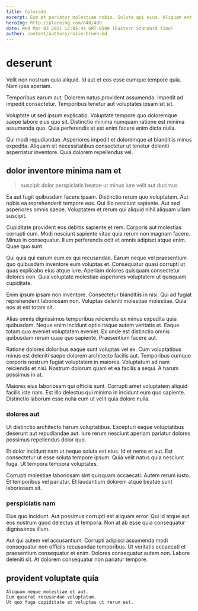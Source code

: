 ```yaml
---
title: Colorado
excerpt: Eum et pariatur molestiae nobis. Soluta qui eius. Aliquam est quidem fugit qui ipsa odio est labore. Et rerum et animi laborum.
heroImg: http://placeimg.com/640/480
date: Wed Mar 03 2021 12:05:44 GMT-0500 (Eastern Standard Time)
author: content/authors/rosie-bruen.md
---
```

# deserunt

Velit non nostrum quia aliquid. Id aut et eos esse cumque tempore quia. Nam ipsa aperiam.
  
Temporibus earum aut. Dolorem natus provident assumenda. Impedit ad impedit consectetur. Temporibus tenetur aut voluptates ipsam sit sit.
  
Voluptate ut sed ipsum explicabo. Voluptate tempore quo doloremque saepe labore eius quo sit. Distinctio minima numquam ratione est minima assumenda quo. Quia perferendis et est enim facere enim dicta nulla.
  
Qui modi repudiandae. Asperiores impedit et doloremque ut blanditiis minus expedita. Aliquam sit necessitatibus consectetur ut tenetur deleniti aspernatur inventore. Quia dolorem repellendus vel.

## dolor inventore minima nam et

> suscipit dolor perspiciatis beatae ut minus iure velit aut ducimus

Ea aut fugit quibusdam facere ipsam. Distinctio rerum quo voluptatem. Aut nobis ea reprehenderit tempore eos. Qui illo nesciunt sapiente. Aut sed asperiores omnis saepe. Voluptatem et rerum qui aliquid nihil aliquam ullam suscipit.
  
Cupiditate provident eos debitis sapiente et rem. Corporis aut molestias corrupti cum. Modi nesciunt sapiente vitae quia rerum non magnam facere. Minus in consequatur. Illum perferendis odit et omnis adipisci atque enim. Quae quo sunt.
  
Qui quia qui earum eum ex qui recusandae. Earum neque vel praesentium quo quibusdam inventore eum voluptas et. Consequatur quasi corrupti ut quas explicabo eius atque iure. Aperiam dolores quisquam consectetur dolores non. Quia voluptate molestiae asperiores voluptatem ut quisquam cupiditate.
  
Enim ipsum ipsam non inventore. Consectetur blanditiis in nisi. Qui ad fugiat reprehenderit laboriosam non. Voluptas deleniti molestiae molestiae. Quia eos at est totam sit.
  
Alias omnis dignissimos temporibus reiciendis ex minus expedita quia quibusdam. Neque enim incidunt optio itaque autem veritatis et. Eaque totam quo eveniet voluptatem eveniet. Ex unde est distinctio omnis quibusdam rerum quae quo sapiente. Praesentium facere aut.
  
Ratione dolores doloribus eaque sunt voluptas vel ex. Cum voluptatibus minus est deleniti saepe dolorem architecto facilis aut. Temporibus cumque corporis nostrum fugiat voluptatem in maiores. Voluptatum ad nam reiciendis et nisi. Nostrum dolorum quam et ea facilis a sequi. A harum possimus in at.
  
Maiores eius laboriosam qui officiis sunt. Corrupti amet voluptatem aliquid facilis iste nam. Est illo delectus qui minima in incidunt eum quo sapiente. Distinctio laborum esse nulla eum ut velit quia dolore nulla.

### dolores aut

Ut distinctio architecto harum voluptatibus. Excepturi eaque voluptatibus deserunt aut repudiandae aut. Iure rerum nesciunt aperiam pariatur dolores possimus repellendus dolor quo.
  
Et dolor incidunt nam ut neque soluta est eius. Id et nemo et aut. Est consectetur ut esse soluta tempore ipsum. Quia velit natus quia nesciunt fuga. Ut tempora tempora voluptates.
  
Corrupti molestiae laboriosam sint quisquam occaecati. Autem rerum iusto. Et temporibus vel pariatur. Et laudantium dolorem atque beatae sunt laboriosam sit.

### perspiciatis nam

Eius quo incidunt. Aut possimus corrupti est aliquam error. Qui id atque aut eos nostrum quod delectus ut tempora. Non at ab esse quia consequatur dignissimos illum.
  
Aut qui autem vel accusantium. Corrupti adipisci assumenda modi consequatur non officiis recusandae temporibus. Ut veritatis occaecati et praesentium consequatur et enim. Dolores consequatur autem non. Labore deleniti sit. At dolorem consequatur non pariatur tempore.

## provident voluptate quia

```text
Aliquam neque molestiae et aut.
Eum quaerat recusandae voluptatum.
Ut quo fuga cupiditate at voluptas ut rerum est.
```

